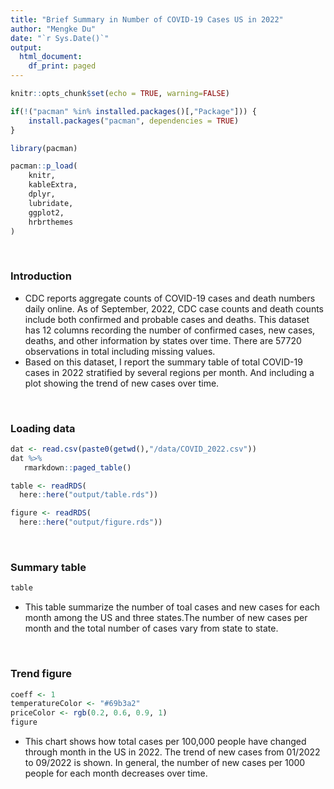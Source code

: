 ```yaml
---
title: "Brief Summary in Number of COVID-19 Cases US in 2022"
author: "Mengke Du"
date: "`r Sys.Date()`"
output:
  html_document:
    df_print: paged
---
```


```r
knitr::opts_chunk$set(echo = TRUE, warning=FALSE)
```



```r
if(!("pacman" %in% installed.packages()[,"Package"])) {
    install.packages("pacman", dependencies = TRUE)
}

library(pacman)

pacman::p_load(
    knitr,
    kableExtra,
    dplyr,
    lubridate,
    ggplot2,
    hrbrthemes
)
```

$~$
$~$
$~$

### Introduction
* CDC reports aggregate counts of COVID-19 cases and death numbers daily online. As of September, 2022, CDC case counts and death counts include both confirmed and probable cases and deaths. This dataset has 12 columns recording the number of confirmed cases, new cases, deaths, and other information by states over time. There are 57720 observations in total including missing values. 
* Based on this dataset, I report the summary table of total COVID-19 cases in 2022 stratified by several regions per month. And including a plot showing the trend of new cases over time.

$~$
$~$

### Loading data
```r
dat <- read.csv(paste0(getwd(),"/data/COVID_2022.csv"))
dat %>%
   rmarkdown::paged_table()

table <- readRDS(
  here::here("output/table.rds"))

figure <- readRDS(
  here::here("output/figure.rds"))
```

$~$
$~$

### Summary table
```r
table
```
* This table summarize the number of toal cases and new cases for each month among the US and three states.The number of new cases per month and the total number of cases vary from state to state. 

$~$
$~$


### Trend figure
```r
coeff <- 1
temperatureColor <- "#69b3a2"
priceColor <- rgb(0.2, 0.6, 0.9, 1)
figure
```
* This chart shows how total cases per 100,000 people have changed through month in the US in 2022. The trend of new cases from 01/2022 to 09/2022 is shown. In general, the number of new cases per 1000 people for each month decreases over time.
